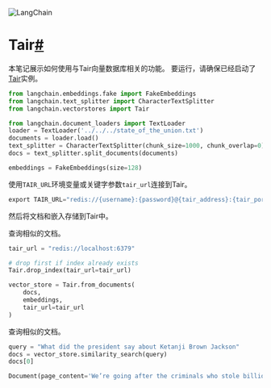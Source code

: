 

<Head>
  <script>
    {
      `(function() {
         var _hmt = _hmt || [];
(function() {
  var hm = document.createElement("script");
  hm.src = "https://hm.baidu.com/hm.js?e60fb290e204e04c5cb6f79b0ac1e697";
  var s = document.getElementsByTagName("script")[0]; 
  s.parentNode.insertBefore(hm, s);
})();
       })();`
    }
  </script>
</Head>

![LangChain](https://pica.zhimg.com/50/v2-56e8bbb52aa271012541c1fe1ceb11a2_r.gif)





Tair[#](#tair "Permalink to this headline")
===========================================

本笔记展示如何使用与Tair向量数据库相关的功能。
要运行，请确保已经启动了[Tair](https://www.alibabacloud.com/help/zh/tair/latest/what-is-tair)实例。

```python
from langchain.embeddings.fake import FakeEmbeddings
from langchain.text_splitter import CharacterTextSplitter
from langchain.vectorstores import Tair

```

```python
from langchain.document_loaders import TextLoader
loader = TextLoader('../../../state_of_the_union.txt')
documents = loader.load()
text_splitter = CharacterTextSplitter(chunk_size=1000, chunk_overlap=0)
docs = text_splitter.split_documents(documents)

embeddings = FakeEmbeddings(size=128)

```

使用`TAIR_URL`环境变量或关键字参数`tair_url`连接到Tair。

```python
export TAIR_URL="redis://{username}:{password}@{tair_address}:{tair_port}"

```

然后将文档和嵌入存储到Tair中。

查询相似的文档。

```python
tair_url = "redis://localhost:6379"

# drop first if index already exists
Tair.drop_index(tair_url=tair_url)

vector_store = Tair.from_documents(
    docs,
    embeddings,
    tair_url=tair_url
)

```

查询相似的文档。

```python
query = "What did the president say about Ketanji Brown Jackson"
docs = vector_store.similarity_search(query)
docs[0]

```

```python
Document(page_content='We’re going after the criminals who stole billions in relief money meant for small businesses and millions of Americans.    And tonight, I’m announcing that the Justice Department will name a chief prosecutor for pandemic fraud.   By the end of this year, the deficit will be down to less than half what it was before I took office.    The only president ever to cut the deficit by more than one trillion dollars in a single year.   Lowering your costs also means demanding more competition.   I’m a capitalist, but capitalism without competition isn’t capitalism.   It’s exploitation—and it drives up prices.   When corporations don’t have to compete, their profits go up, your prices go up, and small businesses and family farmers and ranchers go under.   We see it happening with ocean carriers moving goods in and out of America.   During the pandemic, these foreign-owned companies raised prices by as much as 1,000% and made record profits.', metadata={'source': '../../../state_of_the_union.txt'})

```


